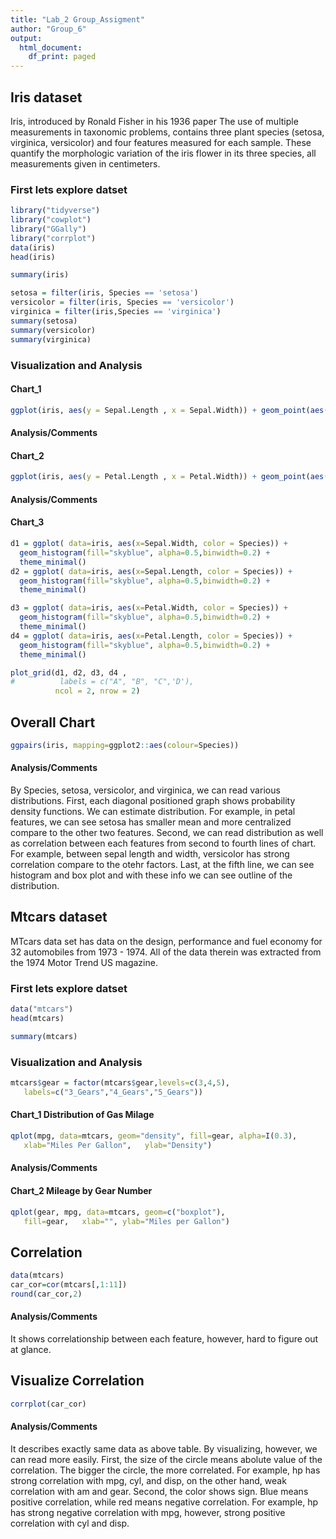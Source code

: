 ---
title: "Lab_2 Group_Assigment"
author: "Group_6"
output:
  html_document:
    df_print: paged
---
## Iris dataset

 Iris, introduced by Ronald Fisher in his 1936 paper The use of multiple measurements in taxonomic problems, contains three plant species (setosa, virginica, versicolor) and four features measured for each sample. These quantify the morphologic variation of the iris flower in its three species, all measurements given in centimeters.

### First lets explore datset
```{r}
library("tidyverse")
library("cowplot")
library("GGally")
library("corrplot")
data(iris)
head(iris)
```
```{r}
summary(iris)
```
```{r}
setosa = filter(iris, Species == 'setosa')
versicolor = filter(iris, Species == 'versicolor')
virginica = filter(iris,Species == 'virginica')
summary(setosa)
summary(versicolor)
summary(virginica)
```

### Visualization and Analysis

#### Chart_1
```{r}
ggplot(iris, aes(y = Sepal.Length , x = Sepal.Width)) + geom_point(aes(color = Species), size = 3)
```
#### Analysis/Comments

#### Chart_2
```{r}
ggplot(iris, aes(y = Petal.Length , x = Petal.Width)) + geom_point(aes(color = Species), size = 3)
```
#### Analysis/Comments

#### Chart_3 

```{r}
d1 = ggplot( data=iris, aes(x=Sepal.Width, color = Species)) + 
  geom_histogram(fill="skyblue", alpha=0.5,binwidth=0.2) +
  theme_minimal()
d2 = ggplot( data=iris, aes(x=Sepal.Length, color = Species)) + 
  geom_histogram(fill="skyblue", alpha=0.5,binwidth=0.2) +
  theme_minimal()

d3 = ggplot( data=iris, aes(x=Petal.Width, color = Species)) + 
  geom_histogram(fill="skyblue", alpha=0.5,binwidth=0.2) +
  theme_minimal()
d4 = ggplot( data=iris, aes(x=Petal.Length, color = Species)) + 
  geom_histogram(fill="skyblue", alpha=0.5,binwidth=0.2) +
  theme_minimal()
```
```{r}
plot_grid(d1, d2, d3, d4 , 
#          labels = c("A", "B", "C",'D'),
          ncol = 2, nrow = 2)
```


## Overall Chart
```{r}
ggpairs(iris, mapping=ggplot2::aes(colour=Species))
```
#### Analysis/Comments
By Species, setosa, versicolor, and virginica, we can read various distributions.
First, each diagonal positioned graph shows probability density functions. We can estimate distribution. For example, in petal features, we can see setosa has smaller mean and more centralized compare to the other two features.
Second, we can read distribution as well as correlation between each features from second to fourth lines of chart. For example, between sepal length and width, versicolor has strong correlation compare to the otehr factors.
Last, at the fifth line, we can see histogram and box plot and with these info we can see outline of the distribution.

## Mtcars dataset

MTcars data set has data on the design, performance and fuel economy for 32 automobiles from 1973 - 1974. All of the data therein was extracted from the 1974 Motor Trend US magazine.

### First lets explore datset

```{r}
data("mtcars")
head(mtcars)
```

```{r}
summary(mtcars)
```

### Visualization and Analysis
```{r}
mtcars$gear = factor(mtcars$gear,levels=c(3,4,5),
   labels=c("3_Gears","4_Gears","5_Gears"))
```

#### Chart_1 Distribution of Gas Milage
```{r}
qplot(mpg, data=mtcars, geom="density", fill=gear, alpha=I(0.3),
   xlab="Miles Per Gallon",   ylab="Density")
```
#### Analysis/Comments

#### Chart_2 Mileage by Gear Number
```{r}
qplot(gear, mpg, data=mtcars, geom=c("boxplot"),
   fill=gear,   xlab="", ylab="Miles per Gallon")
```

## Correlation
```{r}
data(mtcars)
car_cor=cor(mtcars[,1:11])
round(car_cor,2)
```
#### Analysis/Comments
It shows correlationship between each feature, however, hard to figure out at glance.


## Visualize Correlation
```{r}
corrplot(car_cor)
```
#### Analysis/Comments
It describes exactly same data as above table. By visualizing, however, we can read more easily.
First, the size of the circle means abolute value of the correlation. The bigger the circle, the more correlated. For example, hp has strong correlation with mpg, cyl, and disp, on the other hand, weak correlation with am and gear.
Second, the color shows sign. Blue means positive correlation, while red means negative correlation. For example, hp has strong negative correlation with mpg, however, strong positive correlation with cyl and disp.

